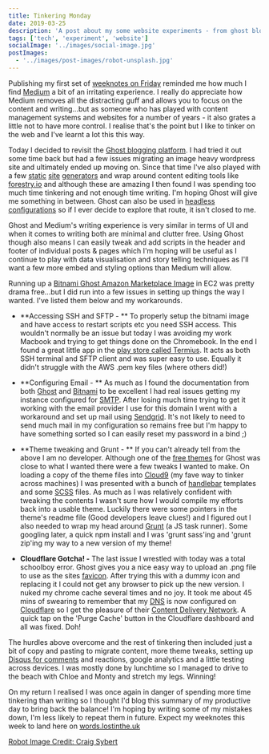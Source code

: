 ```yaml
---
title: Tinkering Monday
date: 2019-03-25
description: 'A post about my some website experiments - from ghost blogging throught to static site generators and all the things in between'
tags: ['tech', 'experiment', 'website']
socialImage: '../images/social-image.jpg'
postImages:
  - '../images/post-images/robot-unsplash.jpg'
---
```



Publishing my first set of [weeknotes on Friday](http://words.lostinthe.uk/weeknotes-1-be-more-like-robbie/) reminded me how much I find [Medium](http://words.lostinthe.uk/tinkering-monday/medium.com) a bit of an irritating experience. I really do appreciate how Medium removes all the distracting guff and allows you to focus on the content and writing...but as someone who has played with content management systems and websites for a number of years - it also grates a little not to have more control. I realise that's the point but I like to tinker on the web and I've learnt a lot this this way.

<GatsbyImage
  alt="toy robot"
  title="toy robot"
  image={getImage(props.frontmatter.postImages[0])}
  className="mb-4"
/>

Today I decided to revisit the [Ghost blogging platform](https://ghost.org/). I had tried it out some time back but had a few issues migrating an image heavy wordpress site and ultimately ended up moving on. Since that time I've also played with a few [static](https://gohugo.io/) [site](https://jekyllrb.com/) [generators](https://www.gatsbyjs.org/) and wrap around content editing tools like [forestry.io](https://forestry.io/) and although these are amazing I then found I was spending too much time tinkering and not enough time writing. I'm hoping Ghost will give me something in between. Ghost can also be used in [headless configurations](https://blog.ghost.org/jamstack/) so if I ever decide to explore that route, it isn't closed to me.

Ghost and Medium's writing experience is very similar in terms of UI and when it comes to writing both are minimal and clutter free. Using Ghost though also means I can easily tweak and add scripts in the header and footer of individual posts & pages which I'm hoping will be useful as I continue to play with data visualisation and story telling techniques as I'll want a few more embed and styling options than Medium will allow.

Running up a [Bitnami Ghost Amazon Marketplace Image](https://aws.amazon.com/marketplace/pp/B00NPHLY8W) in EC2 was pretty drama free...but I did run into a few issues in setting up things the way I wanted. I've listed them below and my workarounds.

- **Accessing SSH and SFTP - ** To properly setup the bitnami image and have access to restart scripts etc you need SSH access. This wouldn't normally be an issue but today I was avoiding my work Macbook and trying to get things done on the Chromebook. In the end I found a great little app in the [play store called Termius](https://play.google.com/store/apps/details?id=com.server.auditor.ssh.client&hl=en_GB). It acts as both SSH terminal and SFTP client and was super easy to use. Equally it didn't struggle with the AWS .pem key files (where others did!)

- **Configuring Email - ** As much as I found the documentation from both [Ghost](https://docs.ghost.org/concepts/config/) and [Bitnami](https://docs.bitnami.com/aws/apps/ghost/) to be excellent I had real issues getting my instance configured for [SMTP](https://en.wikipedia.org/wiki/Simple_Mail_Transfer_Protocol). After losing much time trying to get it working with the email provider I use for this domain I went with a workaround and set up mail using [Sendgrid](https://sendgrid.com/). It's not likely to need to send much mail in my configuration so remains free but I'm happy to have something sorted so I can easily reset my password in a bind ;)

- **Theme tweaking and Grunt - ** If you can't already tell from the above I am no developer. Although one of the [free themes](https://marketplace.ghost.org/) for Ghost was close to what I wanted there were a few tweaks I wanted to make. On loading a copy of the theme files into [Cloud9](https://aws.amazon.com/cloud9/) (my fave way to tinker across machines) I was presented with a bunch of [handlebar](https://handlebarsjs.com/) templates and some [SCSS](https://sass-lang.com/guide) files. As much as I was relatively confident with tweaking the contents I wasn't sure how I would compile my efforts back into a usable theme. Luckily there were some pointers in the theme's readme file (Good developers leave clues!) and I figured out I also needed to wrap my head around [Grunt](https://gruntjs.com/getting-started) (a JS task runner). Some googling later, a quick npm install and I was 'grunt sass'ing and 'grunt zip'ing my way to a new version of my theme!

- **Cloudflare Gotcha! -** The last issue I wrestled with today was a total schoolboy error. Ghost gives you a nice easy way to upload an .png file to use as the sites [favicon](https://en.wikipedia.org/wiki/Favicon). After trying this with a dummy icon and replacing it I could not get any browser to pick up the new version. I nuked my chrome cache several times and no joy. It took me about 45 mins of swearing to remember that my [DNS](https://en.wikipedia.org/wiki/Domain_Name_System) is now configured on [Cloudflare](https://www.cloudflare.com/) so I get the pleasure of their [Content Delivery Network](https://en.wikipedia.org/wiki/Content_delivery_network). A quick tap on the 'Purge Cache' button in the Cloudflare dashboard and all was fixed. Doh!

The hurdles above overcome and the rest of tinkering then included just a bit of copy and pasting to migrate content, more theme tweaks, setting up [Disqus for comments](https://disqus.com/) and reactions, google analytics and a little testing across devices. I was mostly done by lunchtime so I managed to drive to the beach with Chloe and Monty and stretch my legs. Winning!

On my return I realised I was once again in danger of spending more time tinkering than writing so I thought I'd blog this summary of my productive day to bring back the balance! I'm hoping by writing some of my mistakes down, I'm less likely to repeat them in future. Expect my weeknotes this week to land here on [words.lostinthe.uk](http://words.lostinthe.uk/)

[Robot Image Credit: Craig Sybert](https://unsplash.com/photos/S-vkpXA3os8?utm_source=unsplash&utm_medium=referral&utm_content=creditCopyText)
